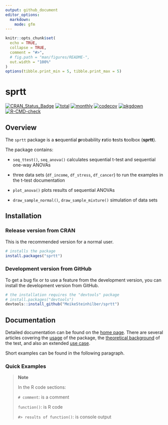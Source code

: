 ```yaml
---
output: github_document
editor_options:
  markdown:
    mode: gfm
---
```


<!-- <a href='https://meikesteinhilber.github.io/sprtt/'><img src="man/figures/logo.png" align="right" height="139"/></a> <br> <br> -->

```r
knitr::opts_chunk$set(
  echo = TRUE,
  collapse = TRUE,
  comment = "#>",
  # fig.path = "man/figures/README-",
  out.width = "100%"
)
options(tibble.print_min = 5, tibble.print_max = 5)
```

# sprtt

<!-- badges: start -->

[![CRAN_Status_Badge](http://www.r-pkg.org/badges/version/sprtt?color=green)](https://cran.r-project.org/package=sprtt)
[![total](https://cranlogs.r-pkg.org/badges/grand-total/sprtt)](https://cran.r-project.org/package=sprtt)
[![monthly](https://cranlogs.r-pkg.org/badges/sprtt)](https://cran.r-project.org/package=sprtt)
[![codecov](https://codecov.io/gh/MeikeSteinhilber/sprtt/branch/main/graph/badge.svg?token=IQHTDTRBAW)](https://codecov.io/gh/MeikeSteinhilber/sprtt) [![pkgdown](https://github.com/MeikeSteinhilber/sprtt/actions/workflows/pkgdown-pak.yaml/badge.svg)](https://github.com/MeikeSteinhilber/sprtt/actions/workflows/pkgdown-pak.yaml) [![R-CMD-check](https://github.com/MeikeSteinhilber/sprtt/actions/workflows/R-CMD-check-windows-macOs.yaml/badge.svg)](https://github.com/MeikeSteinhilber/sprtt/actions/workflows/R-CMD-check-windows-macOs.yaml)


<!-- badges: end -->

## Overview

The `sprtt` package is a **s**equential **p**robability **r**atio **t**ests **t**oolbox (**sprtt**).

The package contains:

-   `seq_ttest()`, `seq_anova()` calculates sequential t-test and sequential one-way ANOVAs

-   three data sets (`df_income`, `df_stress`, `df_cancer`) to run the examples in the t-test documentation

-   `plot_anova()` plots results of sequential ANOVAs

-   `draw_sample_normal()`, `draw_sample_mixture()` simulation of data sets


## Installation

### Release version from CRAN

This is the recommended version for a normal user.

```r
# installs the package
install.packages("sprtt")
```

### Development version from GitHub

To get a bug fix or to use a feature from the development version, you can install the development version from GitHub.

```r
# the installation requires the "devtools" package
# install.packages("devtools")
devtools::install_github("MeikeSteinhilber/sprtt")
```

## Documentation

Detailed documentation can be found on the [home page](https://meikesteinhilber.github.io/sprtt/index.html). There are several articles covering the [usage](https://meikesteinhilber.github.io/sprtt/articles/usage-sprtt.html) of the package, the [theoretical background](https://meikesteinhilber.github.io/sprtt/articles/sequential_testing.html) of the test, and also an extended [use case](https://meikesteinhilber.github.io/sprtt/articles/use-case.html).

Short examples can be found in the following paragraph.

### Quick Examples

> **Note**
>
> In the R code sections:
>
> `# comment`: is a comment
>
> `function()`: is R code
>
> `#> results of function()`: is console output

```r

```
